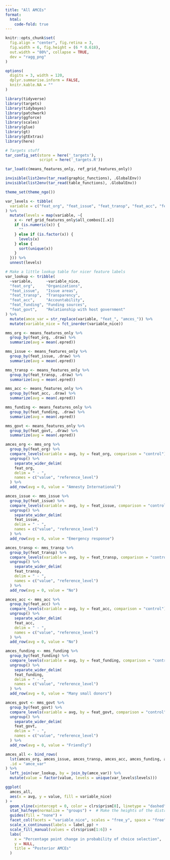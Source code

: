 ```yaml
---
title: "All AMCEs"
format:
  html:
    code-fold: true
---
```


```r
knitr::opts_chunk$set(
  fig.align = "center", fig.retina = 3,
  fig.width = 6, fig.height = (6 * 0.618),
  out.width = "80%", collapse = TRUE,
  dev = "ragg_png"
)

options(
  digits = 3, width = 120,
  dplyr.summarise.inform = FALSE,
  knitr.kable.NA = ""
)
```

```r
library(tidyverse)
library(targets)
library(tidybayes)
library(patchwork)
library(ggforce)
library(scales)
library(glue)
library(gt)
library(gtExtras)
library(here)

# Targets stuff
tar_config_set(store = here('_targets'),
               script = here('_targets.R'))

tar_load(c(means_features_only, ref_grid_features_only))

invisible(list2env(tar_read(graphic_functions), .GlobalEnv))
invisible(list2env(tar_read(table_functions), .GlobalEnv))

theme_set(theme_ngo())
```

```r
var_levels <- tibble(
  variable = c("feat_org", "feat_issue", "feat_transp", "feat_acc", "feat_funding", "feat_govt")
) %>% 
  mutate(levels = map(variable, ~{
    x <- ref_grid_features_only$all_combos[[.x]]
    if (is.numeric(x)) {
      ""
    } else if (is.factor(x)) {
      levels(x)
    } else {
      sort(unique(x))
    }
  })) %>% 
  unnest(levels)

# Make a little lookup table for nicer feature labels
var_lookup <- tribble(
  ~variable,      ~variable_nice,
  "feat_org",     "Organizations",
  "feat_issue",   "Issue areas",
  "feat_transp",  "Transparency",
  "feat_acc",     "Accountability",
  "feat_funding", "Funding sources",
  "feat_govt",    "Relationship with host government"
) %>% 
  mutate(amce_var = str_replace(variable, "feat_", "amces_")) %>% 
  mutate(variable_nice = fct_inorder(variable_nice))
```

```r
mms_org <- means_features_only %>% 
  group_by(feat_org, .draw) %>% 
  summarize(avg = mean(.epred))

mms_issue <- means_features_only %>% 
  group_by(feat_issue, .draw) %>% 
  summarize(avg = mean(.epred))

mms_transp <- means_features_only %>% 
  group_by(feat_transp, .draw) %>% 
  summarize(avg = mean(.epred))

mms_acc <- means_features_only %>% 
  group_by(feat_acc, .draw) %>% 
  summarize(avg = mean(.epred))

mms_funding <- means_features_only %>% 
  group_by(feat_funding, .draw) %>% 
  summarize(avg = mean(.epred))

mms_govt <- means_features_only %>% 
  group_by(feat_govt, .draw) %>% 
  summarize(avg = mean(.epred))
```

```r
amces_org <- mms_org %>% 
  group_by(feat_org) %>% 
  compare_levels(variable = avg, by = feat_org, comparison = "control") %>% 
  ungroup() %>% 
    separate_wider_delim(
    feat_org,
    delim = " - ", 
    names = c("value", "reference_level")
  ) %>% 
  add_row(avg = 0, value = "Amnesty International")

amces_issue <- mms_issue %>% 
  group_by(feat_issue) %>% 
  compare_levels(variable = avg, by = feat_issue, comparison = "control") %>% 
  ungroup() %>% 
    separate_wider_delim(
    feat_issue,
    delim = " - ", 
    names = c("value", "reference_level")
  ) %>% 
  add_row(avg = 0, value = "Emergency response")

amces_transp <- mms_transp %>% 
  group_by(feat_transp) %>% 
  compare_levels(variable = avg, by = feat_transp, comparison = "control") %>% 
  ungroup() %>% 
    separate_wider_delim(
    feat_transp,
    delim = " - ", 
    names = c("value", "reference_level")
  ) %>% 
  add_row(avg = 0, value = "No")

amces_acc <- mms_acc %>% 
  group_by(feat_acc) %>% 
  compare_levels(variable = avg, by = feat_acc, comparison = "control") %>% 
  ungroup() %>% 
    separate_wider_delim(
    feat_acc,
    delim = " - ", 
    names = c("value", "reference_level")
  ) %>% 
  add_row(avg = 0, value = "No")

amces_funding <- mms_funding %>% 
  group_by(feat_funding) %>% 
  compare_levels(variable = avg, by = feat_funding, comparison = "control") %>% 
  ungroup() %>% 
    separate_wider_delim(
    feat_funding,
    delim = " - ", 
    names = c("value", "reference_level")
  ) %>% 
  add_row(avg = 0, value = "Many small donors")

amces_govt <- mms_govt %>% 
  group_by(feat_govt) %>% 
  compare_levels(variable = avg, by = feat_govt, comparison = "control") %>% 
  ungroup() %>% 
    separate_wider_delim(
    feat_govt,
    delim = " - ", 
    names = c("value", "reference_level")
  ) %>% 
  add_row(avg = 0, value = "Friendly")

amces_all <- bind_rows(
  lst(amces_org, amces_issue, amces_transp, amces_acc, amces_funding, amces_govt),
  .id = "amce_var"
) %>%
  left_join(var_lookup, by = join_by(amce_var)) %>%
  mutate(value = factor(value, levels = unique(var_levels$levels)))
```


```r
ggplot(
  amces_all,
  aes(x = avg, y = value, fill = variable_nice)
) +
  geom_vline(xintercept = 0, color = clrs$prism[8], linetype = "dashed", linewidth = 0.25) +
  stat_halfeye(normalize = "groups") +  # Make the heights of the distributions equal within each facet
  guides(fill = "none") +
  facet_col(facets = "variable_nice", scales = "free_y", space = "free") +
  scale_x_continuous(labels = label_pp) +
  scale_fill_manual(values = clrs$prism[1:6]) +
  labs(
    x = "Percentage point change in probability of choice selection",
    y = NULL,
    title = "Posterior AMCEs"
  )
```


